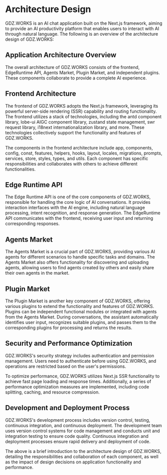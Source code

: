 # Architecture Design

GDZ.WORKS is an AI chat application built on the Next.js framework, aiming to provide an AI productivity platform that enables users to interact with AI through natural language. The following is an overview of the architecture design of GDZ.WORKS:

## Application Architecture Overview

The overall architecture of GDZ.WORKS consists of the frontend, EdgeRuntime API, Agents Market, Plugin Market, and independent plugins. These components collaborate to provide a complete AI experience.

## Frontend Architecture

The frontend of GDZ.WORKS adopts the Next.js framework, leveraging its powerful server-side rendering (SSR) capability and routing functionality. The frontend utilizes a stack of technologies, including the antd component library, lobe-ui AIGC component library, zustand state management, swr request library, i18next internationalization library, and more. These technologies collectively support the functionality and features of GDZ.WORKS.

The components in the frontend architecture include app, components, config, const, features, helpers, hooks, layout, locales, migrations, prompts, services, store, styles, types, and utils. Each component has specific responsibilities and collaborates with others to achieve different functionalities.

## Edge Runtime API

The Edge Runtime API is one of the core components of GDZ.WORKS, responsible for handling the core logic of AI conversations. It provides interaction interfaces with the AI engine, including natural language processing, intent recognition, and response generation. The EdgeRuntime API communicates with the frontend, receiving user input and returning corresponding responses.

## Agents Market

The Agents Market is a crucial part of GDZ.WORKS, providing various AI agents for different scenarios to handle specific tasks and domains. The Agents Market also offers functionality for discovering and uploading agents, allowing users to find agents created by others and easily share their own agents in the market.

## Plugin Market

The Plugin Market is another key component of GDZ.WORKS, offering various plugins to extend the functionality and features of GDZ.WORKS. Plugins can be independent functional modules or integrated with agents from the Agents Market. During conversations, the assistant automatically identifies user input, recognizes suitable plugins, and passes them to the corresponding plugins for processing and returns the results.

## Security and Performance Optimization

GDZ.WORKS's security strategy includes authentication and permission management. Users need to authenticate before using GDZ.WORKS, and operations are restricted based on the user's permissions.

To optimize performance, GDZ.WORKS utilizes Next.js SSR functionality to achieve fast page loading and response times. Additionally, a series of performance optimization measures are implemented, including code splitting, caching, and resource compression.

## Development and Deployment Process

GDZ.WORKS's development process includes version control, testing, continuous integration, and continuous deployment. The development team uses version control systems for code management and conducts unit and integration testing to ensure code quality. Continuous integration and deployment processes ensure rapid delivery and deployment of code.

The above is a brief introduction to the architecture design of GDZ.WORKS, detailing the responsibilities and collaboration of each component, as well as the impact of design decisions on application functionality and performance.
